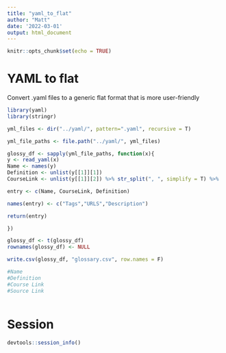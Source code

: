 ```yaml
---
title: "yaml_to_flat"
author: "Matt"
date: '2022-03-01'
output: html_document
---
```


```r
knitr::opts_chunk$set(echo = TRUE)
```

# YAML to flat

Convert .yaml files to a generic flat format that is more user-friendly

```r
library(yaml)
library(stringr)

yml_files <- dir("../yaml/", pattern=".yaml", recursive = T)

yml_file_paths <- file.path("../yaml/", yml_files)

glossy_df <- sapply(yml_file_paths, function(x){
y <- read_yaml(x)
Name <- names(y)
Definition <- unlist(y[[1]][1])
CourseLink <- unlist(y[[1]][2]) %>% str_split(", ", simplify = T) %>% .[1]

entry <- c(Name, CourseLink, Definition)

names(entry) <- c("Tags","URLS","Description")

return(entry)

})

glossy_df <- t(glossy_df)
rownames(glossy_df) <- NULL

write.csv(glossy_df, "glossary.csv", row.names = F)

#Name
#Definition
#Course Link
#Source Link



```

# Session

```r
devtools::session_info()
```

